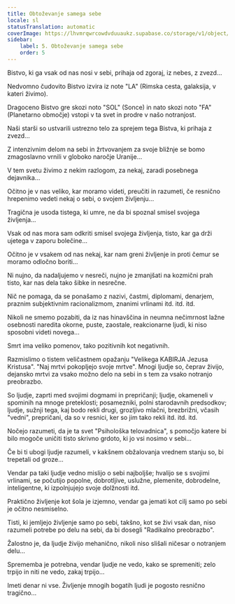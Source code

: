 ```yaml
---
title: Obtoževanje samega sebe
locale: sl
statusTranslation: automatic
coverImage: https://lhvmrqwrcowdvduuaukz.supabase.co/storage/v1/object/public/strapi-uploads/small_cover-tratado-de-psicologia-revolucionaria.webp-5e15e1cec4e0ebebcde5d7fc7565d8fd.webp
sidebar:
    label: 5. Obtoževanje samega sebe
    order: 5
---
```

Bistvo, ki ga vsak od nas nosi v sebi, prihaja od zgoraj, iz nebes, z zvezd...

Nedvomno čudovito Bistvo izvira iz note "LA" (Rimska cesta, galaksija, v kateri živimo).

Dragoceno Bistvo gre skozi noto "SOL" (Sonce) in nato skozi noto "FA" (Planetarno območje) vstopi v ta svet in prodre v našo notranjost.

Naši starši so ustvarili ustrezno telo za sprejem tega Bistva, ki prihaja z zvezd...

Z intenzivnim delom na sebi in žrtvovanjem za svoje bližnje se bomo zmagoslavno vrnili v globoko naročje Uranije...

V tem svetu živimo z nekim razlogom, za nekaj, zaradi posebnega dejavnika...

Očitno je v nas veliko, kar moramo videti, preučiti in razumeti, če resnično hrepenimo vedeti nekaj o sebi, o svojem življenju...

Tragična je usoda tistega, ki umre, ne da bi spoznal smisel svojega življenja...

Vsak od nas mora sam odkriti smisel svojega življenja, tisto, kar ga drži ujetega v zaporu bolečine...

Očitno je v vsakem od nas nekaj, kar nam greni življenje in proti čemur se moramo odločno boriti...

Ni nujno, da nadaljujemo v nesreči, nujno je zmanjšati na kozmični prah tisto, kar nas dela tako šibke in nesrečne.

Nič ne pomaga, da se ponašamo z nazivi, častmi, diplomami, denarjem, praznim subjektivnim racionalizmom, znanimi vrlinami itd. itd. itd.

Nikoli ne smemo pozabiti, da iz nas hinavščina in neumna nečimrnost lažne osebnosti naredita okorne, puste, zaostale, reakcionarne ljudi, ki niso sposobni videti novega...

Smrt ima veliko pomenov, tako pozitivnih kot negativnih.

Razmislimo o tistem veličastnem opažanju "Velikega KABIRJA Jezusa Kristusa". "Naj mrtvi pokopljejo svoje mrtve". Mnogi ljudje so, čeprav živijo, dejansko mrtvi za vsako možno delo na sebi in s tem za vsako notranjo preobrazbo.

So ljudje, zaprti med svojimi dogmami in prepričanji; ljudje, okameneli v spominih na mnoge preteklosti; posamezniki, polni starodavnih predsodkov; ljudje, sužnji tega, kaj bodo rekli drugi, grozljivo mlačni, brezbrižni, včasih "vedni", prepričani, da so v resnici, ker so jim tako rekli itd. itd. itd.

Nočejo razumeti, da je ta svet "Psihološka telovadnica", s pomočjo katere bi bilo mogoče uničiti tisto skrivno grdoto, ki jo vsi nosimo v sebi...

Če bi ti ubogi ljudje razumeli, v kakšnem obžalovanja vrednem stanju so, bi trepetali od groze...

Vendar pa taki ljudje vedno mislijo o sebi najboljše; hvalijo se s svojimi vrlinami, se počutijo popolne, dobrotljive, uslužne, plemenite, dobrodelne, inteligentne, ki izpolnjujejo svoje dolžnosti itd.

Praktično življenje kot šola je izjemno, vendar ga jemati kot cilj samo po sebi je očitno nesmiselno.

Tisti, ki jemljejo življenje samo po sebi, takšno, kot se živi vsak dan, niso razumeli potrebe po delu na sebi, da bi dosegli "Radikalno preobrazbo".

Žalostno je, da ljudje živijo mehanično, nikoli niso slišali ničesar o notranjem delu...

Sprememba je potrebna, vendar ljudje ne vedo, kako se spremeniti; zelo trpijo in niti ne vedo, zakaj trpijo...

Imeti denar ni vse. Življenje mnogih bogatih ljudi je pogosto resnično tragično...

